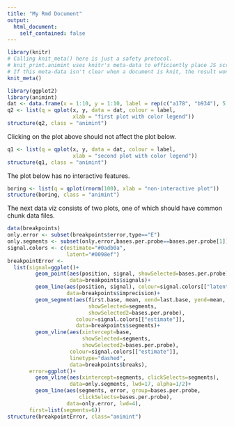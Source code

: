 ```yaml
---
title: "My Rmd Document"
output: 
  html_document:
    self_contained: false
---
```

  
```r
library(knitr)
# Calling knit_meta() here is just a safety protocol.
# knit_print.animint uses knitr's meta-data to efficiently place JS scripts.
# If this meta-data isn't clear when a document is knit, the result won't be rendered properly
knit_meta() 
```
  
  
```r
library(ggplot2) 
library(animint)
dat <- data.frame(x = 1:10, y = 1:10, label = rep(c("a178", "b934"), 5))
q2 <- list(q = qplot(x, y, data = dat, colour = label, 
                     xlab = "first plot with color legend"))
structure(q2, class = "animint")
```

Clicking on the plot above should not affect the plot below.

```r
q1 <- list(q = qplot(x, y, data = dat, colour = label, 
                     xlab = "second plot with color legend"))
structure(q1, class = "animint")
```

The plot below has no interactive features.

```r
boring <- list(q = qplot(rnorm(100), xlab = "non-interactive plot"))
structure(boring, class = "animint")
```

The next data viz consists of two plots, one of which should have
common chunk data files. 

```r
data(breakpoints)
only.error <- subset(breakpoints$error,type=="E")
only.segments <- subset(only.error,bases.per.probe==bases.per.probe[1])
signal.colors <- c(estimate="#0adb0a",
                   latent="#0098ef")
breakpointError <- 
  list(signal=ggplot()+
         geom_point(aes(position, signal, showSelected=bases.per.probe),
                    data=breakpoints$signals)+
         geom_line(aes(position, signal), colour=signal.colors[["latent"]],
                   data=breakpoints$imprecision)+
         geom_segment(aes(first.base, mean, xend=last.base, yend=mean,
                          showSelected=segments,
                          showSelected2=bases.per.probe),
                      colour=signal.colors[["estimate"]],
                      data=breakpoints$segments)+
         geom_vline(aes(xintercept=base,
                        showSelected=segments,
                        showSelected2=bases.per.probe),
                    colour=signal.colors[["estimate"]],
                    linetype="dashed",
                    data=breakpoints$breaks),
       error=ggplot()+
         geom_vline(aes(xintercept=segments, clickSelects=segments),
                    data=only.segments, lwd=17, alpha=1/2)+
         geom_line(aes(segments, error, group=bases.per.probe,
                       clickSelects=bases.per.probe),
                   data=only.error, lwd=4),
       first=list(segments=6))
structure(breakpointError, class="animint")
```
